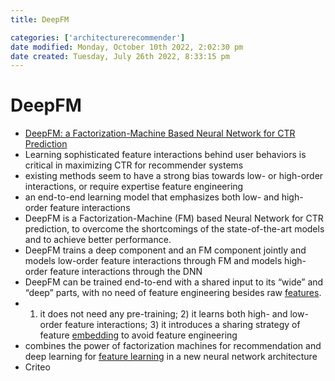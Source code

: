 ```yaml
---
title: DeepFM

categories: ['architecturerecommender']
date modified: Monday, October 10th 2022, 2:02:30 pm
date created: Tuesday, July 26th 2022, 8:33:15 pm
---
```


# DeepFM
- [DeepFM: a Factorization-Machine Based Neural Network for CTR Prediction](https://arxiv.org/abs/1703.04247)
- Learning sophisticated feature interactions behind user behaviors is critical in maximizing CTR for recommender systems
- existing methods seem to have a strong bias towards low- or high-order interactions, or require expertise feature engineering
- an end-to-end learning model that emphasizes both low- and high-order feature interactions
- DeepFM is a Factorization-Machine (FM) based Neural Network for CTR prediction, to overcome the shortcomings of the state-of-the-art models and to achieve better performance.
- DeepFM trains a deep component and an FM component jointly and models low-order feature interactions through FM and models high-order feature interactions through the DNN
- DeepFM can be trained end-to-end with a shared input to its “wide” and “deep” parts, with no need of feature engineering besides raw [features](Features.qmd).
- 1) it does not need any pre-training; 2) it learns both high- and low-order feature interactions; 3) it introduces a sharing strategy of feature [embedding](Embedding.qmd) to avoid feature engineering
- combines the power of factorization machines for recommendation and deep learning for [feature learning](Feature%20Learning.qmd) in a new neural network architecture
- Criteo




